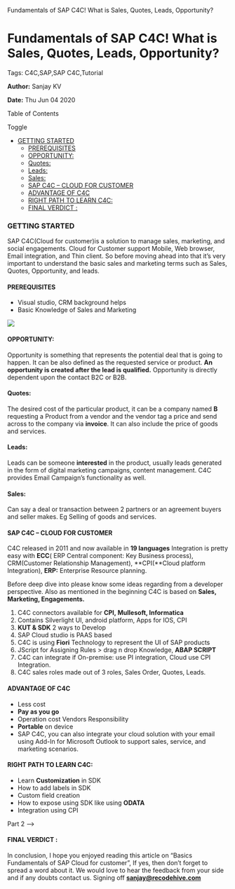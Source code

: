    Fundamentals of SAP C4C! What is Sales, Quotes, Leads, Opportunity?

Fundamentals of SAP C4C! What is Sales, Quotes, Leads, Opportunity?
===================================================================

Tags: C4C,SAP,SAP C4C,Tutorial

**Author:** Sanjay KV

**Date:** Thu Jun 04 2020

Table of Contents

Toggle

*   [GETTING STARTED](https://recodehive.com/fundamentals-of-sap-c4c-what-is-sales-quotes-leads-opportunity/#GETTING_STARTED "GETTING STARTED")
    *   [PREREQUISITES](https://recodehive.com/fundamentals-of-sap-c4c-what-is-sales-quotes-leads-opportunity/#PREREQUISITES "PREREQUISITES")
    *   [OPPORTUNITY:](https://recodehive.com/fundamentals-of-sap-c4c-what-is-sales-quotes-leads-opportunity/#OPPORTUNITY "OPPORTUNITY:")
    *   [Quotes:](https://recodehive.com/fundamentals-of-sap-c4c-what-is-sales-quotes-leads-opportunity/#Quotes "Quotes: ")
    *   [Leads:](https://recodehive.com/fundamentals-of-sap-c4c-what-is-sales-quotes-leads-opportunity/#Leads "Leads: ")
    *   [Sales:](https://recodehive.com/fundamentals-of-sap-c4c-what-is-sales-quotes-leads-opportunity/#Sales "Sales:")
    *   [SAP C4C – CLOUD FOR CUSTOMER](https://recodehive.com/fundamentals-of-sap-c4c-what-is-sales-quotes-leads-opportunity/#SAP_C4C_%E2%80%93_CLOUD_FOR_CUSTOMER "SAP C4C – CLOUD FOR CUSTOMER")
    *   [ADVANTAGE OF C4C](https://recodehive.com/fundamentals-of-sap-c4c-what-is-sales-quotes-leads-opportunity/#ADVANTAGE_OF_C4C "ADVANTAGE OF C4C")
    *   [RIGHT PATH TO LEARN C4C:](https://recodehive.com/fundamentals-of-sap-c4c-what-is-sales-quotes-leads-opportunity/#RIGHT_PATH_TO_LEARN_C4C "RIGHT PATH TO LEARN C4C:")
    *   [FINAL VERDICT :](https://recodehive.com/fundamentals-of-sap-c4c-what-is-sales-quotes-leads-opportunity/#FINAL_VERDICT "FINAL VERDICT :")

### GETTING STARTED

SAP C4C(Cloud for customer)is a solution to manage sales, marketing, and social engagements. Cloud for Customer support Mobile, Web browser, Email integration, and Thin client. So before moving ahead into that it’s very important to understand the basic sales and marketing terms such as Sales, Quotes, Opportunity, and leads.

#### PREREQUISITES

*   Visual studio, CRM background helps
*   Basic Knowledge of Sales and Marketing

![](https://recodehive.com/wp-content/uploads/2020/06/Black-White-Water-Art-Film-Youtube-Thumbnail-1-1024x576.jpg)

#### OPPORTUNITY:

Opportunity is something that represents the potential deal that is going to happen. It can be also defined as the requested service or product. **An opportunity is created after the lead is qualified.** Opportunity is directly dependent upon the contact B2C or B2B.

#### Quotes:

The desired cost of the particular product, it can be a company named **B** requesting a Product from a vendor and the vendor tag a price and send across to the company via **invoice**. It can also include the price of goods and services.

#### Leads:

Leads can be someone **interested** in the product, usually leads generated in the form of digital marketing campaigns, content management. C4C provides Email Campaign’s functionality as well.

#### Sales:

Can say a deal or transaction between 2 partners or an agreement buyers and seller makes. Eg Selling of goods and services.

#### SAP C4C – CLOUD FOR CUSTOMER

C4C released in 2011 and now available in **19 languages** Integration is pretty easy with **ECC**( ERP Central component: Key Business process), CRM(Customer Relationship Management), **CPI(**Cloud platform Integration), **ERP:** Enterprise Resource planning.

Before deep dive into please know some ideas regarding from a developer perspective. Also as mentioned in the beginning C4C is based on **Sales, Marketing, Engagements.**

1.  C4C connectors available for **CPI, Mullesoft, Informatica** 
2.  Contains Silverlight UI, android platform, Apps for IOS, CPI 
3.  **KUT & SDK** 2 ways to Develop 
4.  SAP Cloud studio is PAAS based 
5.  C4C is using **Fiori** Technology to represent the UI of SAP products 
6.  JScript for Assigning Rules > drag n drop Knowledge, **ABAP SCRIPT** 
7.  C4C can integrate if On-premise: use PI integration, Cloud use CPI Integration. 
8.  C4C sales roles made out of 3 roles, Sales Order, Quotes, Leads. 

#### ADVANTAGE OF C4C

*   Less cost
*   **Pay as you go**
*   Operation cost Vendors Responsibility
*   **Portable** on device
*   SAP C4C, you can also integrate your cloud solution with your email using Add-In for Microsoft Outlook to support sales, service, and marketing scenarios. 

#### RIGHT PATH TO LEARN C4C:

*   Learn **Customization** in SDK 
*   How to add labels in SDK 
*   Custom field creation 
*   How to expose using SDK like using **ODATA** 
*   Integration using CPI 

Part 2 –>

#### FINAL VERDICT :

In conclusion, I hope you enjoyed reading this article on “Basics Fundamentals of SAP Cloud for customer”, If yes, then don’t forget to spread a word about it. We would love to hear the feedback from your side and if any doubts contact us. Signing off **[sanjay@recodehive.com](https://recodehive.com/about-us/)**